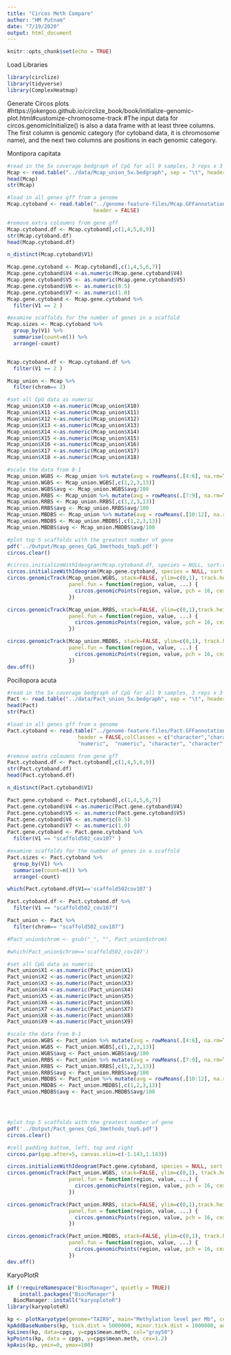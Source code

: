 ```yaml
---
title: "Circos Meth Compare"
author: "HM Putnam"
date: "7/19/2020"
output: html_document
---
```


```r
knitr::opts_chunk$set(echo = TRUE)
```

Load Libraries
```r
library(circlize) 
library(tidyverse)
library(ComplexHeatmap)
```

Generate Circos plots
#https://jokergoo.github.io/circlize_book/book/initialize-genomic-plot.html#customize-chromosome-track
#The input data for circos.genomicInitialize() is also a data frame with at least three columns. The first column is genomic category (for cytoband data, it is chromosome name), and the next two columns are positions in each genomic category.

Montipora capitata
```r
#read in the 5x coverage bedgraph of CpG for all 9 samples, 3 reps x 3 methods 
Mcap <- read.table("../data/Mcap_union_5x.bedgraph", sep = "\t", header = TRUE, stringsAsFactors = FALSE)
head(Mcap)
str(Mcap)

#load in all genes gff from a genome
Mcap.cytoband <- read.table("../genome-feature-files/Mcap.GFFannotation.genes.gff", sep = "\t",  
                            header = FALSE)

#remove extra coloumns from gene gff
Mcap.cytoband.df <- Mcap.cytoband[,c(1,4,5,6,9)]
str(Mcap.cytoband.df)
head(Mcap.cytoband.df)

n_distinct(Mcap.cytoband$V1)

Mcap.gene.cytoband <- Mcap.cytoband[,c(1,4,5,6,7)]
Mcap.gene.cytoband$V4 <-as.numeric(Mcap.gene.cytoband$V4)
Mcap.gene.cytoband$V5 <- as.numeric(Mcap.gene.cytoband$V5)
Mcap.gene.cytoband$V6 <- as.numeric(0.5)
Mcap.gene.cytoband$V7 <- as.numeric(1.0)
Mcap.gene.cytoband <- Mcap.gene.cytoband %>%
  filter(V1 == 2 )

#examine scaffolds for the number of genes in a scaffold 
Mcap.sizes <- Mcap.cytoband %>% 
  group_by(V1) %>% 
  summarise(count=n()) %>%
  arrange(-count)


Mcap.cytoband.df <- Mcap.cytoband.df %>%
  filter(V1 == 2 )

Mcap_union <- Mcap %>%
  filter(chrom== 2)

#set all CpG data as numeric
Mcap_union$X10 <-as.numeric(Mcap_union$X10)
Mcap_union$X11 <-as.numeric(Mcap_union$X11)
Mcap_union$X12 <-as.numeric(Mcap_union$X12)
Mcap_union$X13 <-as.numeric(Mcap_union$X13)
Mcap_union$X14 <-as.numeric(Mcap_union$X14)
Mcap_union$X15 <-as.numeric(Mcap_union$X15)
Mcap_union$X16 <-as.numeric(Mcap_union$X16)
Mcap_union$X17 <-as.numeric(Mcap_union$X17)
Mcap_union$X18 <-as.numeric(Mcap_union$X18)

#scale the data from 0-1
Mcap_union.WGBS <- Mcap_union %>% mutate(avg = rowMeans(.[4:6], na.rm=TRUE))
Mcap_union.WGBS <- Mcap_union.WGBS[,c(1,2,3,13)]
Mcap_union.WGBS$avg <- Mcap_union.WGBS$avg/100
Mcap_union.RRBS <- Mcap_union %>% mutate(avg = rowMeans(.[7:9], na.rm=TRUE))
Mcap_union.RRBS <- Mcap_union.RRBS[,c(1,2,3,13)]
Mcap_union.RRBS$avg <- Mcap_union.RRBS$avg/100
Mcap_union.MBDBS <- Mcap_union %>% mutate(avg = rowMeans(.[10:12], na.rm=TRUE))
Mcap_union.MBDBS <- Mcap_union.MBDBS[,c(1,2,3,13)]
Mcap_union.MBDBS$avg <- Mcap_union.MBDBS$avg/100

#plot top 5 scaffolds with the greatest number of gene
pdf('../Output/Mcap_genes_CpG_3methods_top5.pdf')
circos.clear()

#circos.initializeWithIdeogram(Mcap.cytoband.df, species = NULL, sort.chr = TRUE)
circos.initializeWithIdeogram(Mcap.gene.cytoband, species = NULL, sort.chr = TRUE)
circos.genomicTrack(Mcap_union.WGBS, stack=FALSE, ylim=c(0,1), track.height = 0.1,
                    panel.fun = function(region, value, ...) {
                      circos.genomicPoints(region, value, pch = 16, cex = 0.2, col="#31A354")
                    })

circos.genomicTrack(Mcap_union.RRBS, stack=FALSE, ylim=c(0,1),track.height = 0.1,
                    panel.fun = function(region, value, ...) {
                      circos.genomicPoints(region, value, pch = 16, cex = 0.2, col="#756BB1")
                    })

circos.genomicTrack(Mcap_union.MBDBS, stack=FALSE, ylim=c(0,1), track.height = 0.1,
                    panel.fun = function(region, value, ...) {
                      circos.genomicPoints(region, value, pch = 16, cex = 0.2, col="#E6550D")
                    })
dev.off()

```

Pocillopora acuta
```r
#read in the 5x coverage bedgraph of CpG for all 9 samples, 3 reps x 3 methods 
Pact <- read.table("../data/Pact_union_5x.bedgraph", sep = "\t", header = TRUE, stringsAsFactors = FALSE)
head(Pact)
str(Pact)

#load in all genes gff from a genome
Pact.cytoband <- read.table("../genome-feature-files/Pact.GFFannotation.genes.gff", sep = "\t",  
                       header = FALSE,colClasses = c("character","character","character", "numeric",
                       "numeric",  "numeric", "character", "character", "character") )

#remove extra coloumns from gene gff
Pact.cytoband.df <- Pact.cytoband[,c(1,4,5,6,9)]
str(Pact.cytoband.df)
head(Pact.cytoband.df)

n_distinct(Pact.cytoband$V1)

Pact.gene.cytoband <- Pact.cytoband[,c(1,4,5,6,7)]
Pact.gene.cytoband$V4 <-as.numeric(Pact.gene.cytoband$V4)
Pact.gene.cytoband$V5 <- as.numeric(Pact.gene.cytoband$V5)
Pact.gene.cytoband$V6 <- as.numeric(0.5)
Pact.gene.cytoband$V7 <- as.numeric(1.0)
Pact.gene.cytoband <- Pact.gene.cytoband %>%
  filter(V1 == "scaffold502_cov107" )

#examine scaffolds for the number of genes in a scaffold 
Pact.sizes <- Pact.cytoband %>% 
  group_by(V1) %>% 
  summarise(count=n()) %>%
  arrange(-count)

which(Pact.cytoband.df$V1=='scaffold502cov107')

Pact.cytoband.df <- Pact.cytoband.df %>%
  filter(V1 == "scaffold502_cov107")

Pact_union <- Pact %>%
  filter(chrom== "scaffold502_cov107")

#Pact_union$chrom <- gsub("_", "", Pact_union$chrom)

#which(Pact_union$chrom=='scaffold502_cov107')

#set all CpG data as numeric
Pact_union$X1 <-as.numeric(Pact_union$X1)
Pact_union$X2 <-as.numeric(Pact_union$X2)
Pact_union$X3 <-as.numeric(Pact_union$X3)
Pact_union$X4 <-as.numeric(Pact_union$X4)
Pact_union$X5 <-as.numeric(Pact_union$X5)
Pact_union$X6 <-as.numeric(Pact_union$X6)
Pact_union$X7 <-as.numeric(Pact_union$X7)
Pact_union$X8 <-as.numeric(Pact_union$X8)
Pact_union$X9 <-as.numeric(Pact_union$X9)

#scale the data from 0-1
Pact_union.WGBS <- Pact_union %>% mutate(avg = rowMeans(.[4:6], na.rm=TRUE))
Pact_union.WGBS <- Pact_union.WGBS[,c(1,2,3,13)]
Pact_union.WGBS$avg <- Pact_union.WGBS$avg/100
Pact_union.RRBS <- Pact_union %>% mutate(avg = rowMeans(.[7:9], na.rm=TRUE))
Pact_union.RRBS <- Pact_union.RRBS[,c(1,2,3,13)]
Pact_union.RRBS$avg <- Pact_union.RRBS$avg/100
Pact_union.MBDBS <- Pact_union %>% mutate(avg = rowMeans(.[10:12], na.rm=TRUE))
Pact_union.MBDBS <- Pact_union.MBDBS[,c(1,2,3,13)]
Pact_union.MBDBS$avg <- Pact_union.MBDBS$avg/100




#plot top 5 scaffolds with the greatest number of gene 
pdf('../Output/Pact_genes_CpG_3methods_top5.pdf')
circos.clear()

#cell padding bottom, left, top and right
circos.par(gap.after=5, canvas.xlim=c(-1.143,1.143))

circos.initializeWithIdeogram(Pact.gene.cytoband, species = NULL, sort.chr = TRUE)
circos.genomicTrack(Pact_union.WGBS, stack=FALSE, ylim=c(0,1), track.height = 0.1,
                    panel.fun = function(region, value, ...) {
                      circos.genomicPoints(region, value, pch = 16, cex = 0.2, col="#31A354")
                    })

circos.genomicTrack(Pact_union.RRBS, stack=FALSE, ylim=c(0,1),track.height = 0.1,
                    panel.fun = function(region, value, ...) {
                      circos.genomicPoints(region, value, pch = 16, cex = 0.2, col="#756BB1")
                    })

circos.genomicTrack(Pact_union.MBDBS, stack=FALSE, ylim=c(0,1), track.height = 0.1,
                    panel.fun = function(region, value, ...) {
                      circos.genomicPoints(region, value, pch = 16, cex = 0.2, col="#E6550D")
                    })
dev.off()

```




KaryoPlotR
```r
if (!requireNamespace("BiocManager", quietly = TRUE))
    install.packages("BiocManager")
  BiocManager::install("karyoploteR")
library(karyoploteR)
```


```r
kp <- plotKaryotype(genome="TAIR9", main="Methylation level per Mb", cex=2)
kpAddBaseNumbers(kp, tick.dist = 5000000, minor.tick.dist = 1000000, add.units = TRUE, cex = 0.8)
kpLines(kp, data=cpgs, y=cpgs$mean.meth, col="gray50")
kpPoints(kp, data = cpgs, y=cpgs$mean.meth, cex=1.2)
kpAxis(kp, ymin=0, ymax=100)

```